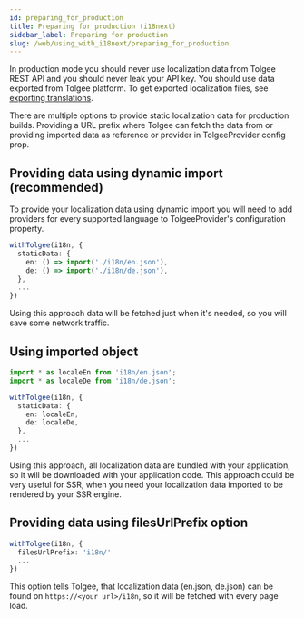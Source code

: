 ```yaml
---
id: preparing_for_production
title: Preparing for production (i18next)
sidebar_label: Preparing for production
slug: /web/using_with_i18next/preparing_for_production
---
```

In production mode you should never use localization data from Tolgee REST API and you should never leak your API key.
You should use data exported from Tolgee platform.
To get exported localization files, see [exporting translations](platform/exporting_translations.mdx).

There are multiple options to provide static localization data for production builds. Providing a URL prefix where Tolgee can
fetch the data from or providing imported data as reference or provider in TolgeeProvider config prop.

## Providing data using dynamic import (recommended)

To provide your localization data using dynamic import you will need to add providers for every supported language to
TolgeeProvider's configuration property.

```ts
withTolgee(i18n, {
  staticData: {
    en: () => import('./i18n/en.json'),
    de: () => import('./i18n/de.json'),
  },
  ...
})
```

Using this approach data will be fetched just when it's needed, so you will save some network traffic.

## Using imported object
```ts
import * as localeEn from 'i18n/en.json';
import * as localeDe from 'i18n/de.json';

withTolgee(i18n, {
  staticData: {
    en: localeEn,
    de: localeDe,
  },
  ...
})
```

Using this approach, all localization data are bundled with your application, so it will be downloaded with your application code.
This approach could be very useful for SSR, when you need your localization data imported to be rendered by your SSR engine.

## Providing data using filesUrlPrefix option
```ts
withTolgee(i18n, {
  filesUrlPrefix: 'i18n/'
  ...
})
```

This option tells Tolgee, that localization data (en.json, de.json) can be found on `https://<your url>/i18n`,
so it will be fetched with every page load.
